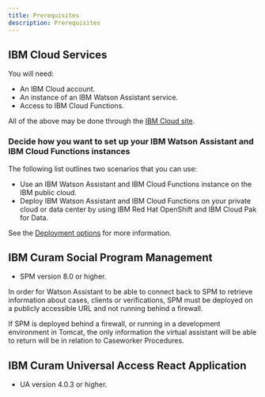```yaml
---
title: Prerequisites
description: Prerequisites
---
```


## IBM Cloud Services

You will need:

+ An IBM Cloud account.
+ An instance of an IBM Watson Assistant service.
+ Access to IBM Cloud Functions.

All of the above may be done through the [IBM Cloud site](https://cloud.ibm.com/).

### Decide how you want to set up your IBM Watson Assistant and IBM Cloud Functions instances

The following list outlines two scenarios that you can use:

+ Use an IBM Watson Assistant and IBM Cloud Functions instance on the IBM public cloud.
+ Deploy IBM Watson Assistant and IBM Cloud Functions on your private cloud or data center by using IBM Red Hat OpenShift and IBM Cloud Pak for Data.

See the [Deployment options](/architecture/deployment-options) for more information.

## IBM Curam Social Program Management

+ SPM version 8.0 or higher.

<InlineNotification>

In order for Watson Assistant to be able to connect back to SPM to retrieve information about cases, clients or verifications, SPM must be deployed on a publicly accessible URL and not running behind a firewall.

If SPM is deployed behind a firewall, or running in a development environment in Tomcat, the only information the virtual assistant will be able to return will be in relation to Caseworker Procedures.

</InlineNotification>

## IBM Curam Universal Access React Application

+ UA version 4.0.3 or higher.
